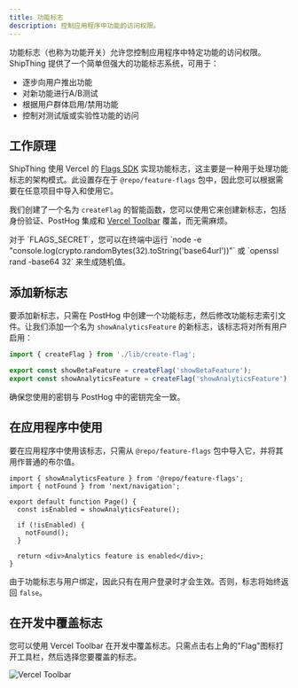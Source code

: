 ```yaml
---
title: 功能标志
description: 控制应用程序中功能的访问权限。
---
```


功能标志（也称为功能开关）允许您控制应用程序中特定功能的访问权限。ShipThing 提供了一个简单但强大的功能标志系统，可用于：

- 逐步向用户推出功能
- 对新功能进行A/B测试
- 根据用户群体启用/禁用功能
- 控制对测试版或实验性功能的访问

## 工作原理

ShipThing 使用 Vercel 的 [Flags SDK](https://vercel.com/docs/workflow-collaboration/feature-flags/flags-pattern-nextjs) 实现功能标志，这主要是一种用于处理功能标志的架构模式。此设置存在于 `@repo/feature-flags` 包中，因此您可以根据需要在任意项目中导入和使用它。

我们创建了一个名为 `createFlag` 的智能函数，您可以使用它来创建新标志，包括身份验证、PostHog 集成和 [Vercel Toolbar](/zh/packages/toolbar) 覆盖，而无需麻烦。

<Tip>
  对于 `FLAGS_SECRET`，您可以在终端中运行 `node -e "console.log(crypto.randomBytes(32).toString('base64url'))"` 或 `openssl rand -base64 32` 来生成随机值。
</Tip>

## 添加新标志

要添加新标志，只需在 PostHog 中创建一个功能标志，然后修改功能标志索引文件。让我们添加一个名为 `showAnalyticsFeature` 的新标志，该标志将对所有用户启用：

```ts packages/feature-flags/index.ts {4}
import { createFlag } from './lib/create-flag';

export const showBetaFeature = createFlag('showBetaFeature');
export const showAnalyticsFeature = createFlag('showAnalyticsFeature');
```

确保您使用的密钥与 PostHog 中的密钥完全一致。

## 在应用程序中使用

要在应用程序中使用该标志，只需从 `@repo/feature-flags` 包中导入它，并将其用作普通的布尔值。

```tsx page.tsx
import { showAnalyticsFeature } from '@repo/feature-flags';
import { notFound } from 'next/navigation';

export default function Page() {
  const isEnabled = showAnalyticsFeature();

  if (!isEnabled) {
    notFound();
  }

  return <div>Analytics feature is enabled</div>;
}
```

由于功能标志与用户绑定，因此只有在用户登录时才会生效。否则，标志将始终返回 `false`。

## 在开发中覆盖标志

您可以使用 Vercel Toolbar 在开发中覆盖标志。只需点击右上角的"Flag"图标打开工具栏，然后选择您要覆盖的标志。

<Frame>
  <img src="/images/vercel-toolbar.png" alt="Vercel Toolbar" />
</Frame>